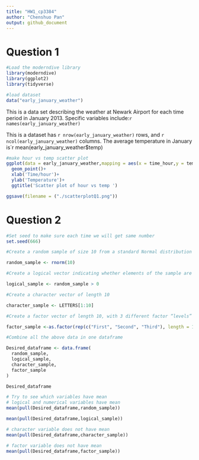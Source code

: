 ```yaml
---
title: "HW1_cp3384"
author: "Chenshuo Pan"
output: github_document
---
```


# Question 1

```r
#Load the moderndive library
library(moderndive)
library(ggplot2)
library(tidyverse)
```


```r
#load dataset
data("early_january_weather")
```
This is a data set describing the weather at Newark Airport for each time period in January 2013. Specific variables include:`r names(early_january_weather) `

This is a dataset has `r nrow(early_january_weather) ` rows, and `r ncol(early_january_weather) ` columns. The average temperature in January is`r mean(early_january_weather$temp) 


```r
#make hour vs temp scatter plot
ggplot(data = early_january_weather,mapping = aes(x = time_hour,y = temp,color = humid))+
  geom_point()+
  xlab('Time/hour')+
  ylab('Temperature')+
  ggtitle('Scatter plot of hour vs temp ')

```

```r
ggsave(filename = ("./scatterplotQ1.png"))
```

# Question 2


```r
#Set seed to make sure each time we will get same number
set.seed(666)

#Create a random sample of size 10 from a standard Normal distribution

random_sample <- rnorm(10)

#Create a logical vector indicating whether elements of the sample are greater than 0

logical_sample <- random_sample > 0

#Create a character vector of length 10

character_sample <- LETTERS[1:10]

#Create a factor vector of length 10, with 3 different factor “levels”

factor_sample <-as.factor(rep(c("First", "Second", "Third"), length = 10))

#Combine all the above data in one dataframe

Desired_dataframe <- data.frame(
  random_sample,
  logical_sample,
  character_sample,
  factor_sample
)

Desired_dataframe
```


```r
# Try to see which variables have mean
# logical and numerical variables have mean
mean(pull(Desired_dataframe,random_sample))

mean(pull(Desired_dataframe,logical_sample))

```
```r
# character variable does not have mean
mean(pull(Desired_dataframe,character_sample))
```

```r
# factor variable does not have mean
mean(pull(Desired_dataframe,factor_sample))
```










